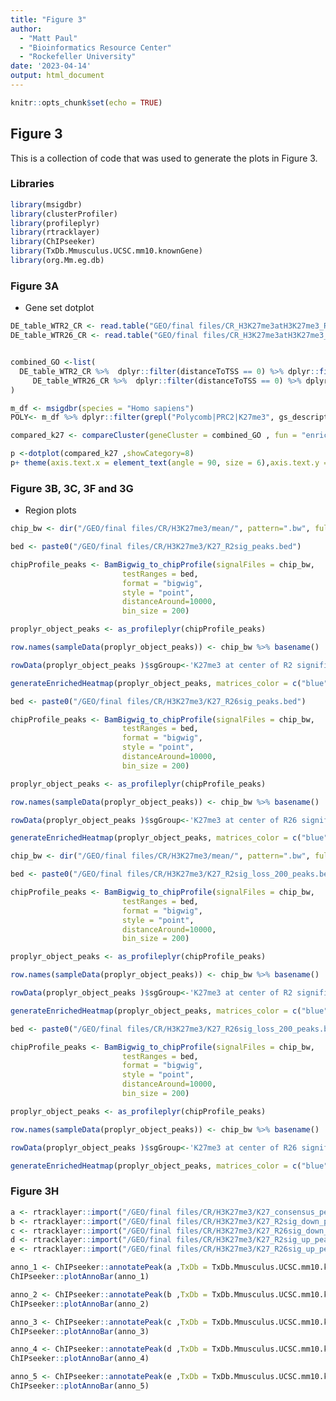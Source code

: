 ```yaml
---
title: "Figure 3"
author: 
  - "Matt Paul"
  - "Bioinformatics Resource Center"
  - "Rockefeller University"
date: '2023-04-14'
output: html_document
---
```


```r
knitr::opts_chunk$set(echo = TRUE)
```

## Figure 3
This is a collection of code that was used to generate the plots in Figure 3. 

### Libraries
```r
library(msigdbr)
library(clusterProfiler)
library(profileplyr)
library(rtracklayer)
library(ChIPseeker)
library(TxDb.Mmusculus.UCSC.mm10.knownGene)
library(org.Mm.eg.db)
```


### Figure 3A
- Gene set dotplot

```r
DE_table_WTR2_CR <- read.table("GEO/final files/CR_H3K27me3atH3K27me3_R2C_minus_WT_DEG.tsv", header = T)
DE_table_WTR26_CR <- read.table("GEO/final files/CR_H3K27me3atH3K27me3_R26C_minus_WT_DEG.tsv", header = T)


combined_GO <-list(
  DE_table_WTR2_CR %>%  dplyr::filter(distanceToTSS == 0) %>% dplyr::filter(padj < 0.001) %>%  dplyr::pull(geneId) %>% unique(),
     DE_table_WTR26_CR %>%  dplyr::filter(distanceToTSS == 0) %>% dplyr::filter(padj < 0.001) %>%  dplyr::pull(geneId) %>% unique()
)

m_df <- msigdbr(species = "Homo sapiens")
POLY<- m_df %>% dplyr::filter(grepl("Polycomb|PRC2|K27me3", gs_description, ignore.case=TRUE)) %>% dplyr::select(c(3,5))

compared_k27 <- compareCluster(geneCluster = combined_GO , fun = "enricher", TERM2GENE=POLY)

p <-dotplot(compared_k27 ,showCategory=8)
p+ theme(axis.text.x = element_text(angle = 90, size = 6),axis.text.y = element_text(size = 6))+ ggtitle("Polycomb related MSigdb genesets theme comparison of H3K27me3 peaks that sig change annotated to genes")


```


### Figure 3B, 3C, 3F and 3G
- Region plots

```r

chip_bw <- dir("/GEO/final files/CR/H3K27me3/mean/", pattern=".bw", full.names = T)

bed <- paste0("/GEO/final files/CR/H3K27me3/K27_R2sig_peaks.bed")

chipProfile_peaks <- BamBigwig_to_chipProfile(signalFiles = chip_bw,
                         testRanges = bed,
                         format = "bigwig",
                         style = "point", 
                         distanceAround=10000,
                         bin_size = 200)

proplyr_object_peaks <- as_profileplyr(chipProfile_peaks)

row.names(sampleData(proplyr_object_peaks)) <- chip_bw %>% basename()

rowData(proplyr_object_peaks )$sgGroup<-'K27me3 at center of R2 significant SEACR peak +/- 10kb'

generateEnrichedHeatmap(proplyr_object_peaks, matrices_color = c("blue", "yellow", "red"))
```

```R

bed <- paste0("/GEO/final files/CR/H3K27me3/K27_R26sig_peaks.bed")

chipProfile_peaks <- BamBigwig_to_chipProfile(signalFiles = chip_bw,
                         testRanges = bed,
                         format = "bigwig",
                         style = "point", 
                         distanceAround=10000,
                         bin_size = 200)

proplyr_object_peaks <- as_profileplyr(chipProfile_peaks)

row.names(sampleData(proplyr_object_peaks)) <- chip_bw %>% basename()

rowData(proplyr_object_peaks )$sgGroup<-'K27me3 at center of R26 significant SEACR peak +/- 10kb'

generateEnrichedHeatmap(proplyr_object_peaks, matrices_color = c("blue", "yellow", "red"))


```

```r

chip_bw <- dir("/GEO/final files/CR/H3K27me3/mean/", pattern=".bw", full.names = T)

bed <- paste0("/GEO/final files/CR/H3K27me3/K27_R2sig_loss_200_peaks.bed")

chipProfile_peaks <- BamBigwig_to_chipProfile(signalFiles = chip_bw,
                         testRanges = bed,
                         format = "bigwig",
                         style = "point", 
                         distanceAround=10000,
                         bin_size = 200)

proplyr_object_peaks <- as_profileplyr(chipProfile_peaks)

row.names(sampleData(proplyr_object_peaks)) <- chip_bw %>% basename()

rowData(proplyr_object_peaks )$sgGroup<-'K27me3 at center of R2 significant loss (bottom 200) SEACR peak +/- 10kb'

generateEnrichedHeatmap(proplyr_object_peaks, matrices_color = c("blue", "yellow", "red"))
```

```R

bed <- paste0("/GEO/final files/CR/H3K27me3/K27_R26sig_loss_200_peaks.bed")

chipProfile_peaks <- BamBigwig_to_chipProfile(signalFiles = chip_bw,
                         testRanges = bed,
                         format = "bigwig",
                         style = "point", 
                         distanceAround=10000,
                         bin_size = 200)

proplyr_object_peaks <- as_profileplyr(chipProfile_peaks)

row.names(sampleData(proplyr_object_peaks)) <- chip_bw %>% basename()

rowData(proplyr_object_peaks )$sgGroup<-'K27me3 at center of R26 significant loss (bottom 200) SEACR peak +/- 10kb'

generateEnrichedHeatmap(proplyr_object_peaks, matrices_color = c("blue", "yellow", "red"))


```


### Figure 3H
```R
a <- rtracklayer::import("/GEO/final files/CR/H3K27me3/K27_consensus_peaks.bed")
b <- rtracklayer::import("/GEO/final files/CR/H3K27me3/K27_R2sig_down_peaks.bed")
c <- rtracklayer::import("/GEO/final files/CR/H3K27me3/K27_R26sig_down_peaks.bed")
d <- rtracklayer::import("/GEO/final files/CR/H3K27me3/K27_R2sig_up_peaks.bed")
e <- rtracklayer::import("/GEO/final files/CR/H3K27me3/K27_R26sig_up_peaks.bed")  

anno_1 <- ChIPseeker::annotatePeak(a ,TxDb = TxDb.Mmusculus.UCSC.mm10.knownGene, annoDb = "org.Mm.eg.db", verbose=F)
ChIPseeker::plotAnnoBar(anno_1) 

anno_2 <- ChIPseeker::annotatePeak(b ,TxDb = TxDb.Mmusculus.UCSC.mm10.knownGene, annoDb = "org.Mm.eg.db", verbose=F)
ChIPseeker::plotAnnoBar(anno_2) 

anno_3 <- ChIPseeker::annotatePeak(c ,TxDb = TxDb.Mmusculus.UCSC.mm10.knownGene, annoDb = "org.Mm.eg.db", verbose=F)
ChIPseeker::plotAnnoBar(anno_3) 

anno_4 <- ChIPseeker::annotatePeak(d ,TxDb = TxDb.Mmusculus.UCSC.mm10.knownGene, annoDb = "org.Mm.eg.db", verbose=F)
ChIPseeker::plotAnnoBar(anno_4) 

anno_5 <- ChIPseeker::annotatePeak(e ,TxDb = TxDb.Mmusculus.UCSC.mm10.knownGene, annoDb = "org.Mm.eg.db", verbose=F)
ChIPseeker::plotAnnoBar(anno_5) 
```

